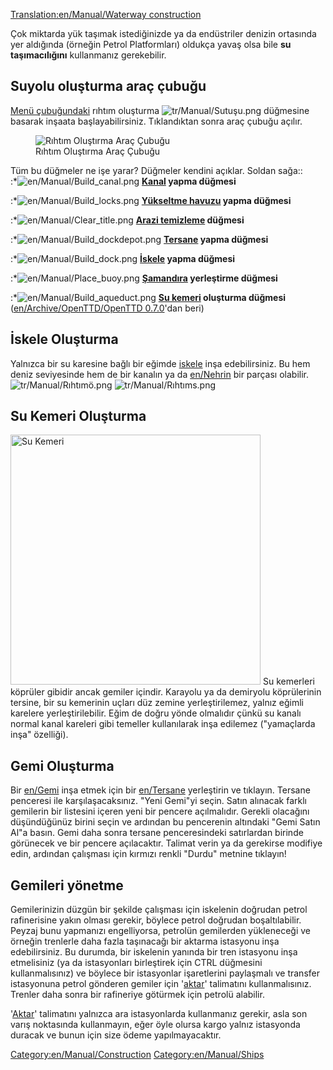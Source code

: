 [[Translation:en/Manual/Waterway construction]]
{{tr/Manual/İçindekiler}}

Çok miktarda yük taşımak istediğinizde ya da endüstriler denizin ortasında yer aldığında (örneğin Petrol Platformları) oldukça yavaş olsa bile '''su taşımacılığını''' kullanmanız gerekebilir.
==Suyolu oluşturma araç çubuğu==
[[en/Manual/Game interface|Menü çubuğundaki]] rıhtım oluşturma [[File:tr/Manual/Sutuşu.png]] düğmesine basarak inşaata başlayabilirsiniz. Tıklandıktan sonra araç çubuğu açılır.

[[File:tr/Manual/Suyoluaraçç.png|center|frame|Rıhtım Oluştırma Araç Çubuğu]]

Tüm bu düğmeler ne işe yarar? Düğmeler kendini açıklar. Soldan sağa::<br>
:*[[File:en/Manual/Build canal.png]] '''[[en/Manual/Water Transport Tiles|Kanal]] yapma düğmesi'''
:*[[File:en/Manual/Build locks.png]] '''[[en/Manual/Water Transport Tiles|Yükseltme havuzu]] yapma düğmesi'''
:*[[File:en/Manual/Clear title.png]] '''[[en/Manual/Landscaping|Arazi temizleme]] düğmesi'''
:*[[File:en/Manual/Build dockdepot.png]] '''[[en/Manual/Depots|Tersane]] yapma düğmesi'''
:*[[File:en/Manual/Build dock.png]] '''[[en/Manual/Water Transport Tiles|İskele]] yapma düğmesi'''
:*[[File:en/Manual/Place buoy.png]] '''[[en/Manual/Water Transport Tiles|Şamandıra]] yerleştirme düğmesi'''
:*[[File:en/Manual/Build aqueduct.png]] '''[[en/Manual/Waterway construction#building-aqueducts|Su kemeri]] oluşturma düğmesi''' ([[en/Archive/OpenTTD/OpenTTD 0.7.0]]'dan beri)

==İskele Oluşturma==
Yalnızca bir su karesine bağlı bir eğimde [[en/Manual/Water Transport Tiles|iskele]] inşa edebilirsiniz. Bu hem deniz seviyesinde hem de bir kanalın ya da [[en/Nehrin]] bir parçası olabilir.
[[File:tr/Manual/Rıhtımö.png|left]] [[File:tr/Manual/Rıhtıms.png]]

==Su Kemeri Oluşturma==
[[File:en/Manual/Aqueduct.png|thumb|400px|Su Kemeri]]
Su kemerleri köprüler gibidir ancak gemiler içindir. Karayolu ya da demiryolu köprülerinin tersine, bir su kemerinin uçları düz zemine yerleştirilemez, yalnız eğimli karelere yerleştirilebilir. Eğim de doğru yönde olmalıdır çünkü su kanalı normal kanal kareleri gibi temeller kullanılarak inşa edilemez ("yamaçlarda inşa" özelliği).<br style="clear:both;">

==Gemi Oluşturma==
Bir [[en/Gemi]] inşa etmek için bir [[en/Tersane]] yerleştirin ve tıklayın. Tersane penceresi ile karşılaşacaksınız. "Yeni Gemi"yi seçin. Satın alınacak farklı gemilerin bir listesini içeren yeni bir pencere açılmalıdır. Gerekli olacağını düşündüğünüz birini seçin ve ardından bu pencerenin altındaki "Gemi Satın Al"a basın. Gemi daha sonra tersane penceresindeki satırlardan birinde görünecek ve bir pencere açılacaktır. Talimat verin ya da gerekirse modifiye edin, ardından çalışması için kırmızı renkli "Durdu" metnine tıklayın!

==Gemileri yönetme==
Gemilerinizin düzgün bir şekilde çalışması için iskelenin doğrudan petrol rafinerisine yakın olması gerekir, böylece petrol doğrudan boşaltılabilir. Peyzaj bunu yapmanızı engelliyorsa, petrolün gemilerden yükleneceği ve örneğin trenlerle daha fazla taşınacağı bir aktarma istasyonu inşa edebilirsiniz. Bu durumda, bir iskelenin yanında bir tren istasyonu inşa etmelisiniz (ya da istasyonları birleştirek için CTRL düğmesini kullanmalısınız) ve böylece bir istasyonlar işaretlerini paylaşmalı ve transfer istasyonuna petrol gönderen gemiler için '[[en/Manual/Orders#transfer|aktar]]' talimatını kullanmalısınız. Trenler daha sonra bir rafineriye götürmek için petrolü alabilir.

'[[en/Manual/Orders#transfer|Aktar]]' talimatını yalnızca ara istasyonlarda kullanmanız gerekir, asla son varış noktasında kullanmayın, eğer öyle olursa kargo yalnız istasyonda duracak ve bunun için size ödeme yapılmayacaktır.
[[Category:en/Manual/Construction]]
[[Category:en/Manual/Ships]]